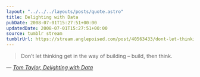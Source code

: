 ```yaml
---
layout: "../../../layouts/posts/quote.astro"
title: Delighting with Data
pubDate: 2008-07-01T15:27:51+00:00
updatedDate: 2008-07-01T15:27:51+00:00
source: tumblr stream
tumblrUrl: https://stream.anglepoised.com/post/40563433/dont-let-thinking-get-in-the-way-of-building
---
```


> Don’t let thinking get in the way of building &#8211; build, then think.

— <cite>[Tom Taylor, _Delighting with Data_](http://www.tomtaylor.co.uk/talks/delighting-with-data/)</cite>
